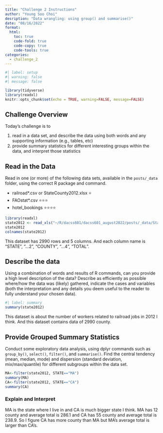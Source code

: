 ```yaml
---
title: "Challenge 2 Instructions"
author: "Young Soo Choi"
desription: "Data wrangling: using group() and summarise()"
date: "08/16/2022"
format:
  html:
    toc: true
    code-fold: true
    code-copy: true
    code-tools: true
categories:
  - challenge_2
---
```


```r
#| label: setup
#| warning: false
#| message: false

library(tidyverse)
library(readxl)
knitr::opts_chunk$set(echo = TRUE, warning=FALSE, message=FALSE)
```

## Challenge Overview

Today's challenge is to

1)  read in a data set, and describe the data using both words and any supporting information (e.g., tables, etc)
2)  provide summary statistics for different interesting groups within the data, and interpret those statistics

## Read in the Data

Read in one (or more) of the following data sets, available in the `posts/_data` folder, using the correct R package and command.

-   railroad\*.csv or StateCounty2012.xlsx ⭐
-   FAOstat\*.csv ⭐⭐⭐
-   hotel_bookings ⭐⭐⭐⭐

```r
library(readxl)
state2012 <- read_xls("~/R/dacss601/dacss601_august2022/posts/_data/StateCounty2012.xls", skip=3)
state2012
colnames(state2012)
```

This dataset has 2990 rows and 5 columns. And each column name is "STATE", "...2", "COUNTY", "...4", "TOTAL".

## Describe the data

Using a combination of words and results of R commands, can you provide a high level description of the data? Describe as efficiently as possible where/how the data was (likely) gathered, indicate the cases and variables (both the interpretation and any details you deem useful to the reader to fully understand your chosen data).

```r
#| label: summary
summary(state2012)
```

This dataset is about the number of workers related to railroad jobs in 2012 I think. And this dataset contains data of 2990 county.


## Provide Grouped Summary Statistics

Conduct some exploratory data analysis, using dplyr commands such as `group_by()`, `select()`, `filter()`, and `summarise()`. Find the central tendency (mean, median, mode) and dispersion (standard deviation, mix/max/quantile) for different subgroups within the data set.
```r
MA<-filter(state2012, STATE=="MA")
summary(MA)
CA<-filter(state2012, STATE=="CA")
summary(CA)
```

### Explain and Interpret

MA is the state where I live in and CA is much bigger state I think. MA has 12 county and average total is 286.1 and CA has 55 county and average total is 238.9. So I figure CA has more county than MA but MA's average total is larger than CA's.